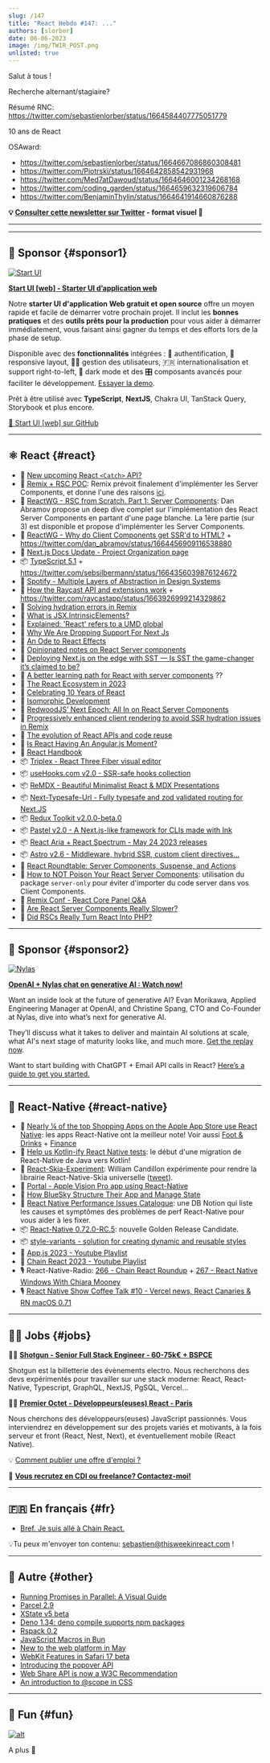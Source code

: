 ```yaml
---
slug: /147
title: "React Hebdo #147: ..."
authors: [slorber]
date: 06-06-2023
image: /img/TWIR_POST.png
unlisted: true
---
```


Salut à tous !

Recherche alternant/stagiaire?

Résumé RNC: https://twitter.com/sebastienlorber/status/1664584407775051779

10 ans de React

OSAward:

- https://twitter.com/sebastienlorber/status/1664667086860308481
- https://twitter.com/Piotrski/status/1664642858542931968
- https://twitter.com/Med7atDawoud/status/1664646001234268168
- https://twitter.com/coding_garden/status/1664659632319606784
- https://twitter.com/BenjaminThylin/status/1664641914660876288

<Todo />

<!-- truncate -->

**💡 [Consulter cette newsletter sur Twitter](https://slo.im/thread) - format visuel 🎨**

---


<Support />

---

## 💸 Sponsor {#sponsor1}

[![Start UI](/emails/issues/144/start_ui.jpg)](http://web.start-ui.com?utm_source=newsletter&utm_term=this-week-in-react)

**[Start UI [web] - Starter UI d’application web](https://github.com/BearStudio/start-ui-web/?utm_source=newsletter&utm_term=this-week-in-react)**

Notre **starter UI d'application Web gratuit et open source** offre un moyen rapide et facile de démarrer votre prochain projet. Il inclut les **bonnes pratiques** et des **outils prêts pour la production** pour vous aider à démarrer immédiatement, vous faisant ainsi gagner du temps et des efforts lors de la phase de setup.

Disponible avec des **fonctionnalités** intégrées : 🔐 authentification, 📱responsive layout, 🧑‍💻 gestion des utilisateurs, 🇫🇷 internationalisation et support right-to-left, 🌚 dark mode et des 🎛 composants avancés pour faciliter le développement. [Essayer la demo](http://demo.start-ui.com/).

Prêt à être utilisé avec **TypeScript**, **NextJS**, Chakra UI, TanStack Query, Storybook et plus encore.

[🚀 Start UI [web] sur GitHub](http://web.start-ui.com?utm_source=newsletter&utm_term=this-week-in-react)

---

## ⚛️ React {#react}

- 👀 [New upcoming React `<Catch>` API?](https://twitter.com/wongmjane/status/1661786321176911872)
- 👀 [Remix + RSC POC](https://twitter.com/ryanflorence/status/1663587026384584704): Remix prévoit finalement d'implémenter les Server Components, et donne l'une des raisons [ici](https://twitter.com/remix_run/status/1661017634480201734).
- 💬 [ReactWG - RSC from Scratch. Part 1: Server Components](https://twitter.com/dan_abramov/status/1664681506218864640): Dan Abramov propose un deep dive complet sur l'implémentation des React Server Components en partant d'une page blanche. La 1ère partie (sur 3) est disponible et propose d'implémenter les Server Components.
- 💬 [ReactWG - Why do Client Components get SSR'd to HTML?](https://github.com/reactwg/server-components/discussions/4) + https://twitter.com/dan_abramov/status/1664456909116538880
- 📖 [Next.js Docs Update - Project Organization page](https://twitter.com/delba_oliveira/status/1662211824211877889)
- 📦 [TypeScript 5.1](https://devblogs.microsoft.com/typescript/announcing-typescript-5-1) + https://twitter.com/sebsilbermann/status/1664356039876124672
- 📜 [Spotify - Multiple Layers of Abstraction in Design Systems](https://engineering.atspotify.com/2023/05/multiple-layers-of-abstraction-in-design-systems/)
- 📜 [How the Raycast API and extensions work](https://www.raycast.com/blog/how-raycast-api-extensions-work) + https://twitter.com/raycastapp/status/1663926999214329862
- 📜 [Solving hydration errors in Remix](https://www.jacobparis.com/content/remix-hydration-errors)
- 📜 [What is JSX.IntrinsicElements?](https://www.totaltypescript.com/what-is-jsx-intrinsicelements)
- 📜 [Explained: 'React' refers to a UMD global](https://www.totaltypescript.com/react-refers-to-a-umd-global)
- 📜 [Why We Are Dropping Support For Next Js](https://www.stormkit.io/blog/why-we-are-dropping-support-for-next-js)
- 📜 [An Ode to React Effects](https://alexkondov.com/an-ode-to-effects/)
- 📜 [Opinionated notes on React Server components](https://github.com/nilshartmann/react-server-component-material/blob/notes-on-rsc/notes-on-rsc.md)
- 📜 [Deploying Next.js on the edge with SST — Is SST the game-changer it’s claimed to be?](https://engineering.udacity.com/deploying-next-js-on-the-edge-with-sst-is-sst-the-game-changer-its-claimed-to-be-1f05a0abc27c)
- 📜 [A better learning path for React with server components](https://scastiel.dev/better-learning-path-react) ??
- 📜 [The React Ecosystem in 2023](https://www.builder.io/blog/react-js-in-2023)
- 📜 [Celebrating 10 Years of React](https://vercel.com/blog/10-years-of-react)
- 📜 [Isomorphic Development](https://meijer.ws/articles/isomorphic-development)
- 📜 [RedwoodJS’ Next Epoch: All In on React Server Components](https://tom.preston-werner.com/2023/05/30/redwoods-next-epoch-all-in-on-rsc.html)
- 📜 [Progressively enhanced client rendering to avoid SSR hydration issues in Remix](https://www.jacobparis.com/content/remix-progressive-client-only)
- 📜 [The evolution of React APIs and code reuse](https://frontendmastery.com/posts/the-evolution-of-react-patterns/)
- 📜 [Is React Having An Angular.js Moment?](https://marmelab.com/blog/2023/06/05/react-angularjs-moment.html)
- 🔗 [React Handbook](https://reacthandbook.dev/)
- 📦 [Triplex - React Three Fiber visual editor](https://twitter.com/itsdouges/status/1664874971481382913)
- 📦 [useHooks.com v2.0 - SSR-safe hooks collection](https://usehooks.com/)
- 📦 [ReMDX - Beautiful Minimalist React & MDX Presentations](https://github.com/cpojer/remdx)
- 📦 [Next-Typesafe-Url - Fully typesafe and zod validated routing for Next.JS](https://github.com/ethanniser/next-typesafe-url)
- 📦 [Redux Toolkit v2.0.0-beta.0](https://twitter.com/acemarke/status/1663707088478953474)
- 📦 [Pastel v2.0 - A Next.js-like framework for CLIs made with Ink](https://twitter.com/vadimdemedes/status/1661343197535129601)
- 📦 [React Aria + React Spectrum - May 24 2023 releases](https://twitter.com/devongovett/status/1661765315825643521)
- 📦 [Astro v2.6 - Middleware, hybrid SSR, custom client directives...](https://astro.build/blog/astro-260/)
- 🎥 [React Roundtable: Server Components, Suspense, and Actions](https://www.youtube.com/watch?v=g5BGoLyGjY0)
- 🎥 [How to NOT Poison Your React Server Components](https://www.youtube.com/watch?v=BZlwtR9pDp4): utilisation du package `server-only` pour éviter d'importer du code server dans vos Client Components.
- 🎥 [Remix Conf - React Core Panel Q&A](https://www.youtube.com/watch?v=WiEtFPYGgbM)
- 🎥 [Are React Server Components Really Slower?](https://www.youtube.com/watch?v=3Q2q2gs0nAI)
- 🎥 [Did RSCs Really Turn React Into PHP?](https://www.youtube.com/watch?v=hr_y1hIdZHs)

<SubscribeFormEmbed placement="middle" />

---

## 💸 Sponsor {#sponsor2}

[![Nylas](/emails/issues/147/Nylas.png)](https://info.nylas.com/firesidechat-openai-registrationpage.html?utm_source=twir&utm_medium=sponsoredemail&utm_campaign=FY23Q2-TWIR-2P&utm_content=2023-06-07-Issue-openaireplay)

**[OpenAI + Nylas chat on generative AI : Watch now!](https://info.nylas.com/firesidechat-openai-registrationpage.html?utm_source=twir&utm_medium=sponsoredemail&utm_campaign=FY23Q2-TWIR-2P&utm_content=2023-06-07-Issue-openaireplay)**

Want an inside look at the future of generative AI? Evan Morikawa, Applied Engineering Manager at OpenAI, and Christine Spang, CTO and Co-Founder at Nylas, dive into what’s next for generative AI.

They’ll discuss what it takes to deliver and maintain AI solutions at scale, what AI's next stage of maturity looks like, and much more. [Get the replay now](https://info.nylas.com/firesidechat-openai-registrationpage.html?utm_source=twir&utm_medium=sponsoredemail&utm_campaign=FY23Q2-TWIR-2P&utm_content=2023-06-07-Issue-openaireplay).

Want to start building with ChatGPT + Email API calls in React? [Here’s a guide to get you started.](https://www.nylas.com/blog/how-to-build-with-nylas-using-chatgpt/?utm_source=twir&utm_medium=sponsoredemail&utm_campaign=FY23Q2-TWIR-2P&utm_content=2023-06-07-Issue-chatgptblog)

---

## 📱 React-Native {#react-native}

- 👀 [Nearly ¼ of the top Shopping Apps on the Apple App Store use React Native](https://twitter.com/Baconbrix/status/1664285684583002112): les apps React-Native ont la meilleur note! Voir aussi [Foot & Drinks](https://twitter.com/Baconbrix/status/1661775514074247169) + [Finance](https://twitter.com/Baconbrix/status/1662866951784235008)
- 👀 [Help us Kotlin-ify React Native tests](https://twitter.com/cortinico/status/1666001895360454660): le début d'une migration de React-Native de Java vers Kotlin!
- 👀 [React-Skia-Experiment](https://github.com/wcandillon/react-skia-experiment): William Candillon expérimente pour rendre la librairie React-Native-Skia universelle ([tweet](https://twitter.com/wcandillon/status/1662037035102683136)).
- 👀 [Portal - Apple Vision Pro app using React-Native](https://twitter.com/Baconbrix/status/1665816002712436736)
- 📜 [How BlueSky Structure Their App and Manage State](https://alexkondov.com/reading-code-bluesky/)
- 🔗 [React Native Performance Issues Catalogue](https://spangled-split-858.notion.site/React-Native-Performance-Issues-Catalogue-9338979a2a5648e883331ef2050e963c): une DB Notion qui liste les causes et symptômes des problèmes de perf React-Native pour vous aider à les fixer.
- 📦 [React-Native 0.72.0-RC.5](https://github.com/facebook/react-native/releases/tag/v0.72.0-rc.5): nouvelle Golden Release Candidate.
- 📦 [style-variants - solution for creating dynamic and reusable styles](https://github.com/oktaysenkan/style-variants)
- 🎥 [App.js 2023 - Youtube Playlist](https://www.youtube.com/playlist?list=PLSk21zn8fFZCfYEMpSqQOHMgyNKc8B7_s)
- 🎥 [Chain React 2023 - Youtube Playlist](https://www.youtube.com/playlist?list=PLFHvL21g9bk30F2UaJfn6TqJn15MAoBOc)
- 🎙️ React-Native-Radio: [266 - Chain React Roundup](https://reactnativeradio.com/episodes/rnr-266-chain-react-roundup) + [267 - React Native Windows With Chiara Mooney](https://reactnativeradio.com/episodes/rnr-267-react-native-windows-with-chiara-mooney)
- 🎙️ [React Native Show Coffee Talk #10 - Vercel news, React Canaries & RN macOS 0.71](https://www.youtube.com/watch?v=qvPOkvdG0ZI)

---

## 🧑‍💻 Jobs {#jobs}

🧑‍💼 [**Shotgun - Senior Full Stack Engineer - 60-75k€ + BSPCE**](https://shotgun.teamtailor.com/jobs/1981578-senior-full-stack-engineer)

Shotgun est la billetterie des évènements electro. Nous recherchons des devs expérimentés pour travailler sur une stack moderne: React, React-Native, Typescript, GraphQL, NextJS, PgSQL, Vercel...

🧑‍💼 [**Premier Octet - Développeurs(euses) React - Paris**](https://www.premieroctet.com/jobs)

Nous cherchons des développeurs(euses) JavaScript passionnés. Vous interviendrez en développement sur des projets variés et motivants, à la fois serveur et front (React, Nest, Next), et éventuellement mobile (React Native).

💡 [Comment publier une offre d'emploi ?](https://thisweekinreact.com/fr/sponsor)

🏢 **[Vous recrutez en CDI ou freelance? Contactez-moi!](https://qq4ph6n1rk0.typeform.com/to/qjSZ38dQ#email={{subscriber.email_address}})**

---

## 🇫🇷 En français {#fr}

- [Bref. Je suis allé à Chain React.](https://www.youtube.com/watch?v=QVqYGXxLuH4)

💡Tu peux m'envoyer ton contenu: [sebastien@thisweekinreact.com](mailto:sebastien@thisweekinreact.com?subject=Contenu%20en%20fran%C3%A7ais) !

<Todo />

---

## 🔀 Autre {#other}

- [Running Promises in Parallel: A Visual Guide](https://julesblom.com/writing/running-promises-in-parallel)
- [Parcel 2.9](https://parceljs.org/blog/v2-9-0/)
- [XState v5 beta](https://stately.ai/blog/announcing-xstate-v5-beta)
- [Deno 1.34: deno compile supports npm packages](https://deno.com/blog/v1.34)
- [Rspack 0.2](https://twitter.com/rspack_dev/status/1664510907379228672)
- [JavaScript Macros in Bun](https://bun.sh/blog/bun-macros)
- [New to the web platform in May](https://web.dev/web-platform-05-2023/)
- [WebKit Features in Safari 17 beta](https://webkit.org/blog/14205/news-from-wwdc23-webkit-features-in-safari-17-beta/)
- [Introducing the popover API](https://developer.chrome.com/blog/introducing-popover-api/)
- [Web Share API is now a W3C Recommendation](https://www.w3.org/blog/news/archives/9931)
- [An introduction to @scope in CSS](https://fullystacked.net/posts/scope-in-css/)

---

## 🤭 Fun {#fun}

[![alt](/emails/issues/147/meme.jpg)](https://twitter.com/sophiebits/status/1663710200078151681)

A plus 👋
